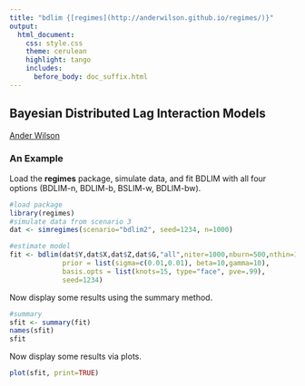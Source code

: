 ```yaml
---
title: "bdlim {[regimes](http://anderwilson.github.io/regimes/)}"
output:
  html_document:
    css: style.css
    theme: cerulean
    highlight: tango
    includes:
      before_body: doc_suffix.html
---
```




## Bayesian Distributed Lag Interaction Models
[Ander Wilson](http://anderwilson.github.io/)

### An Example
Load the **regimes** package, simulate data, and fit BDLIM with all four options (BDLIM-n, BDLIM-b, BSLIM-w, BDLIM-bw).
```r
#load package
library(regimes)
#simulate data from scenario 3
dat <- simregimes(scenario="bdlim2", seed=1234, n=1000)

#estimate model
fit <- bdlim(dat$Y,dat$X,dat$Z,dat$G,"all",niter=1000,nburn=500,nthin=1,
             prior = list(sigma=c(0.01,0.01), beta=10,gamma=10),
             basis.opts = list(knots=15, type="face", pve=.99),
             seed=1234)
```

Now display some results using the summary method.
```r
#summary
sfit <- summary(fit)
names(sfit)
sfit

```

Now display some results via plots.
```r
plot(sfit, print=TRUE)
```


